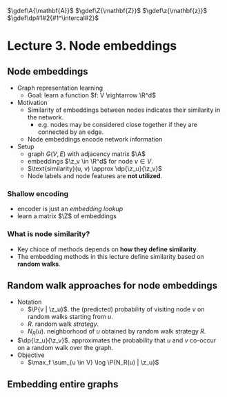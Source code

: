 $\gdef\A{\mathbf{A}}$
$\gdef\Z{\mathbf{Z}}$
$\gdef\z{\mathbf{z}}$
$\gdef\dp#1#2{#1^\intercal#2}$

# Lecture 3. Node embeddings

## Node embeddings
- Graph representation learning
    - Goal: learn a function $f: V \rightarrow \R^d$
- Motivation
    - Similarity of embeddings between nodes indicates their similarity in the network.
        - e.g. nodes may be considered close together if they are connected by an edge.
    - Node embeddings encode network information
- Setup
    - graph $G(V, E)$ with adjacency matrix $\A$
    - embeddings $\z_v \in \R^d$ for node $v \in V$.
    - $\text{similarity}(u, v) \approx \dp{\z_u}{\z_v}$
    - Node labels and node features are **not utilized**.

### Shallow encoding
- encoder is just an _embedding lookup_
- learn a matrix $\Z$ of embeddings

### What is node similarity?
- Key chioce of methods depends on **how they define similarity**.
- The embedding methods in this lecture define similarity based on **random walks**.

## Random walk approaches for node embeddings
- Notation
    - $\P{v | \z_u}$. the (predicted) probability of visiting node $v$ on random walks starting from $u$.
    - $R$. random walk _strategy_.
    - $N_R(u)$. neighborhood of $u$ obtained by random walk strategy $R$.
- $\dp{\z_u}{\z_v}$. approximates the probability that $u$ and $v$ co-occur on a random walk over the graph.
- Objective
    - $\max_f \sum_{u \in V} \log \P{N_R(u) | \z_u}$

## Embedding entire graphs